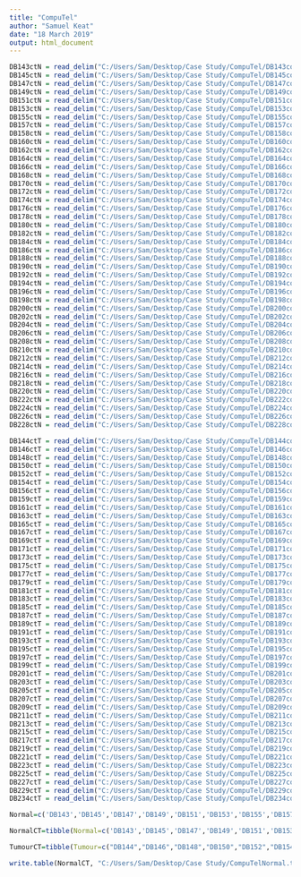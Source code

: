 ---
title: "CompuTel"
author: "Samuel Keat"
date: "18 March 2019"
output: html_document
---

```{r setup, include=FALSE}
DB143ctN = read_delim("C:/Users/Sam/Desktop/Case Study/CompuTel/DB143computel/tel.length.xls", "\t", escape_double = FALSE, trim_ws = TRUE)
DB145ctN = read_delim("C:/Users/Sam/Desktop/Case Study/CompuTel/DB145computel/tel.length.xls", "\t", escape_double = FALSE, trim_ws = TRUE)
DB147ctN = read_delim("C:/Users/Sam/Desktop/Case Study/CompuTel/DB147computel/tel.length.xls", "\t", escape_double = FALSE, trim_ws = TRUE)
DB149ctN = read_delim("C:/Users/Sam/Desktop/Case Study/CompuTel/DB149computel/tel.length.xls", "\t", escape_double = FALSE, trim_ws = TRUE)
DB151ctN = read_delim("C:/Users/Sam/Desktop/Case Study/CompuTel/DB151computel/tel.length.xls", "\t", escape_double = FALSE, trim_ws = TRUE)
DB153ctN = read_delim("C:/Users/Sam/Desktop/Case Study/CompuTel/DB153computel/tel.length.xls", "\t", escape_double = FALSE, trim_ws = TRUE)
DB155ctN = read_delim("C:/Users/Sam/Desktop/Case Study/CompuTel/DB155computel/tel.length.xls", "\t", escape_double = FALSE, trim_ws = TRUE)
DB157ctN = read_delim("C:/Users/Sam/Desktop/Case Study/CompuTel/DB157computel/tel.length.xls", "\t", escape_double = FALSE, trim_ws = TRUE)
DB158ctN = read_delim("C:/Users/Sam/Desktop/Case Study/CompuTel/DB158computel/tel.length.xls", "\t", escape_double = FALSE, trim_ws = TRUE)
DB160ctN = read_delim("C:/Users/Sam/Desktop/Case Study/CompuTel/DB160computel/tel.length.xls", "\t", escape_double = FALSE, trim_ws = TRUE)
DB162ctN = read_delim("C:/Users/Sam/Desktop/Case Study/CompuTel/DB162computel/tel.length.xls", "\t", escape_double = FALSE, trim_ws = TRUE)
DB164ctN = read_delim("C:/Users/Sam/Desktop/Case Study/CompuTel/DB164computel/tel.length.xls", "\t", escape_double = FALSE, trim_ws = TRUE)
DB166ctN = read_delim("C:/Users/Sam/Desktop/Case Study/CompuTel/DB166computel/tel.length.xls", "\t", escape_double = FALSE, trim_ws = TRUE)
DB168ctN = read_delim("C:/Users/Sam/Desktop/Case Study/CompuTel/DB168computel/tel.length.xls", "\t", escape_double = FALSE, trim_ws = TRUE)
DB170ctN = read_delim("C:/Users/Sam/Desktop/Case Study/CompuTel/DB170computel/tel.length.xls", "\t", escape_double = FALSE, trim_ws = TRUE)
DB172ctN = read_delim("C:/Users/Sam/Desktop/Case Study/CompuTel/DB172computel/tel.length.xls", "\t", escape_double = FALSE, trim_ws = TRUE)
DB174ctN = read_delim("C:/Users/Sam/Desktop/Case Study/CompuTel/DB174computel/tel.length.xls", "\t", escape_double = FALSE, trim_ws = TRUE)
DB176ctN = read_delim("C:/Users/Sam/Desktop/Case Study/CompuTel/DB176computel/tel.length.xls", "\t", escape_double = FALSE, trim_ws = TRUE)
DB178ctN = read_delim("C:/Users/Sam/Desktop/Case Study/CompuTel/DB178computel/tel.length.xls", "\t", escape_double = FALSE, trim_ws = TRUE)
DB180ctN = read_delim("C:/Users/Sam/Desktop/Case Study/CompuTel/DB180computel/tel.length.xls", "\t", escape_double = FALSE, trim_ws = TRUE)
DB182ctN = read_delim("C:/Users/Sam/Desktop/Case Study/CompuTel/DB182computel/tel.length.xls", "\t", escape_double = FALSE, trim_ws = TRUE)
DB184ctN = read_delim("C:/Users/Sam/Desktop/Case Study/CompuTel/DB184computel/tel.length.xls", "\t", escape_double = FALSE, trim_ws = TRUE)
DB186ctN = read_delim("C:/Users/Sam/Desktop/Case Study/CompuTel/DB186computel/tel.length.xls", "\t", escape_double = FALSE, trim_ws = TRUE)
DB188ctN = read_delim("C:/Users/Sam/Desktop/Case Study/CompuTel/DB188computel/tel.length.xls", "\t", escape_double = FALSE, trim_ws = TRUE)
DB190ctN = read_delim("C:/Users/Sam/Desktop/Case Study/CompuTel/DB190computel/tel.length.xls", "\t", escape_double = FALSE, trim_ws = TRUE)
DB192ctN = read_delim("C:/Users/Sam/Desktop/Case Study/CompuTel/DB192computel/tel.length.xls", "\t", escape_double = FALSE, trim_ws = TRUE)
DB194ctN = read_delim("C:/Users/Sam/Desktop/Case Study/CompuTel/DB194computel/tel.length.xls", "\t", escape_double = FALSE, trim_ws = TRUE)
DB196ctN = read_delim("C:/Users/Sam/Desktop/Case Study/CompuTel/DB196computel/tel.length.xls", "\t", escape_double = FALSE, trim_ws = TRUE)
DB198ctN = read_delim("C:/Users/Sam/Desktop/Case Study/CompuTel/DB198computel/tel.length.xls", "\t", escape_double = FALSE, trim_ws = TRUE)
DB200ctN = read_delim("C:/Users/Sam/Desktop/Case Study/CompuTel/DB200computel/tel.length.xls", "\t", escape_double = FALSE, trim_ws = TRUE)
DB202ctN = read_delim("C:/Users/Sam/Desktop/Case Study/CompuTel/DB202computel/tel.length.xls", "\t", escape_double = FALSE, trim_ws = TRUE)
DB204ctN = read_delim("C:/Users/Sam/Desktop/Case Study/CompuTel/DB204computel/tel.length.xls", "\t", escape_double = FALSE, trim_ws = TRUE)
DB206ctN = read_delim("C:/Users/Sam/Desktop/Case Study/CompuTel/DB206computel/tel.length.xls", "\t", escape_double = FALSE, trim_ws = TRUE)
DB208ctN = read_delim("C:/Users/Sam/Desktop/Case Study/CompuTel/DB208computel/tel.length.xls", "\t", escape_double = FALSE, trim_ws = TRUE)
DB210ctN = read_delim("C:/Users/Sam/Desktop/Case Study/CompuTel/DB210computel/tel.length.xls", "\t", escape_double = FALSE, trim_ws = TRUE)
DB212ctN = read_delim("C:/Users/Sam/Desktop/Case Study/CompuTel/DB212computel/tel.length.xls", "\t", escape_double = FALSE, trim_ws = TRUE)
DB214ctN = read_delim("C:/Users/Sam/Desktop/Case Study/CompuTel/DB214computel/tel.length.xls", "\t", escape_double = FALSE, trim_ws = TRUE)
DB216ctN = read_delim("C:/Users/Sam/Desktop/Case Study/CompuTel/DB216computel/tel.length.xls", "\t", escape_double = FALSE, trim_ws = TRUE)
DB218ctN = read_delim("C:/Users/Sam/Desktop/Case Study/CompuTel/DB218computel/tel.length.xls", "\t", escape_double = FALSE, trim_ws = TRUE)
DB220ctN = read_delim("C:/Users/Sam/Desktop/Case Study/CompuTel/DB220computel/tel.length.xls", "\t", escape_double = FALSE, trim_ws = TRUE)
DB222ctN = read_delim("C:/Users/Sam/Desktop/Case Study/CompuTel/DB222computel/tel.length.xls", "\t", escape_double = FALSE, trim_ws = TRUE)
DB224ctN = read_delim("C:/Users/Sam/Desktop/Case Study/CompuTel/DB224computel/tel.length.xls", "\t", escape_double = FALSE, trim_ws = TRUE)
DB226ctN = read_delim("C:/Users/Sam/Desktop/Case Study/CompuTel/DB226computel/tel.length.xls", "\t", escape_double = FALSE, trim_ws = TRUE)
DB228ctN = read_delim("C:/Users/Sam/Desktop/Case Study/CompuTel/DB228computel/tel.length.xls", "\t", escape_double = FALSE, trim_ws = TRUE)
```

```{r}
DB144ctT = read_delim("C:/Users/Sam/Desktop/Case Study/CompuTel/DB144computel/tel.length.xls", "\t", escape_double = FALSE, trim_ws = TRUE)
DB146ctT = read_delim("C:/Users/Sam/Desktop/Case Study/CompuTel/DB146computel/tel.length.xls", "\t", escape_double = FALSE, trim_ws = TRUE)
DB148ctT = read_delim("C:/Users/Sam/Desktop/Case Study/CompuTel/DB148computel/tel.length.xls", "\t", escape_double = FALSE, trim_ws = TRUE)
DB150ctT = read_delim("C:/Users/Sam/Desktop/Case Study/CompuTel/DB150computel/tel.length.xls", "\t", escape_double = FALSE, trim_ws = TRUE)
DB152ctT = read_delim("C:/Users/Sam/Desktop/Case Study/CompuTel/DB152computel/tel.length.xls", "\t", escape_double = FALSE, trim_ws = TRUE)
DB154ctT = read_delim("C:/Users/Sam/Desktop/Case Study/CompuTel/DB154computel/tel.length.xls", "\t", escape_double = FALSE, trim_ws = TRUE)
DB156ctT = read_delim("C:/Users/Sam/Desktop/Case Study/CompuTel/DB156computel/tel.length.xls", "\t", escape_double = FALSE, trim_ws = TRUE)
DB159ctT = read_delim("C:/Users/Sam/Desktop/Case Study/CompuTel/DB159computel/tel.length.xls", "\t", escape_double = FALSE, trim_ws = TRUE)
DB161ctT = read_delim("C:/Users/Sam/Desktop/Case Study/CompuTel/DB161computel/tel.length.xls", "\t", escape_double = FALSE, trim_ws = TRUE)
DB163ctT = read_delim("C:/Users/Sam/Desktop/Case Study/CompuTel/DB163computel/tel.length.xls", "\t", escape_double = FALSE, trim_ws = TRUE)
DB165ctT = read_delim("C:/Users/Sam/Desktop/Case Study/CompuTel/DB165computel/tel.length.xls", "\t", escape_double = FALSE, trim_ws = TRUE)
DB167ctT = read_delim("C:/Users/Sam/Desktop/Case Study/CompuTel/DB167computel/tel.length.xls", "\t", escape_double = FALSE, trim_ws = TRUE)
DB169ctT = read_delim("C:/Users/Sam/Desktop/Case Study/CompuTel/DB169computel/tel.length.xls", "\t", escape_double = FALSE, trim_ws = TRUE)
DB171ctT = read_delim("C:/Users/Sam/Desktop/Case Study/CompuTel/DB171computel/tel.length.xls", "\t", escape_double = FALSE, trim_ws = TRUE)
DB173ctT = read_delim("C:/Users/Sam/Desktop/Case Study/CompuTel/DB173computel/tel.length.xls", "\t", escape_double = FALSE, trim_ws = TRUE)
DB175ctT = read_delim("C:/Users/Sam/Desktop/Case Study/CompuTel/DB175computel/tel.length.xls", "\t", escape_double = FALSE, trim_ws = TRUE)
DB177ctT = read_delim("C:/Users/Sam/Desktop/Case Study/CompuTel/DB177computel/tel.length.xls", "\t", escape_double = FALSE, trim_ws = TRUE)
DB179ctT = read_delim("C:/Users/Sam/Desktop/Case Study/CompuTel/DB179computel/tel.length.xls", "\t", escape_double = FALSE, trim_ws = TRUE)
DB181ctT = read_delim("C:/Users/Sam/Desktop/Case Study/CompuTel/DB181computel/tel.length.xls", "\t", escape_double = FALSE, trim_ws = TRUE)
DB183ctT = read_delim("C:/Users/Sam/Desktop/Case Study/CompuTel/DB183computel/tel.length.xls", "\t", escape_double = FALSE, trim_ws = TRUE)
DB185ctT = read_delim("C:/Users/Sam/Desktop/Case Study/CompuTel/DB185computel/tel.length.xls", "\t", escape_double = FALSE, trim_ws = TRUE)
DB187ctT = read_delim("C:/Users/Sam/Desktop/Case Study/CompuTel/DB187computel/tel.length.xls", "\t", escape_double = FALSE, trim_ws = TRUE)
DB189ctT = read_delim("C:/Users/Sam/Desktop/Case Study/CompuTel/DB189computel/tel.length.xls", "\t", escape_double = FALSE, trim_ws = TRUE)
DB191ctT = read_delim("C:/Users/Sam/Desktop/Case Study/CompuTel/DB191computel/tel.length.xls", "\t", escape_double = FALSE, trim_ws = TRUE)
DB193ctT = read_delim("C:/Users/Sam/Desktop/Case Study/CompuTel/DB193computel/tel.length.xls", "\t", escape_double = FALSE, trim_ws = TRUE)
DB195ctT = read_delim("C:/Users/Sam/Desktop/Case Study/CompuTel/DB195computel/tel.length.xls", "\t", escape_double = FALSE, trim_ws = TRUE)
DB197ctT = read_delim("C:/Users/Sam/Desktop/Case Study/CompuTel/DB197computel/tel.length.xls", "\t", escape_double = FALSE, trim_ws = TRUE)
DB199ctT = read_delim("C:/Users/Sam/Desktop/Case Study/CompuTel/DB199computel/tel.length.xls", "\t", escape_double = FALSE, trim_ws = TRUE)
DB201ctT = read_delim("C:/Users/Sam/Desktop/Case Study/CompuTel/DB201computel/tel.length.xls", "\t", escape_double = FALSE, trim_ws = TRUE)
DB203ctT = read_delim("C:/Users/Sam/Desktop/Case Study/CompuTel/DB203computel/tel.length.xls", "\t", escape_double = FALSE, trim_ws = TRUE)
DB205ctT = read_delim("C:/Users/Sam/Desktop/Case Study/CompuTel/DB205computel/tel.length.xls", "\t", escape_double = FALSE, trim_ws = TRUE)
DB207ctT = read_delim("C:/Users/Sam/Desktop/Case Study/CompuTel/DB207computel/tel.length.xls", "\t", escape_double = FALSE, trim_ws = TRUE)
DB209ctT = read_delim("C:/Users/Sam/Desktop/Case Study/CompuTel/DB209computel/tel.length.xls", "\t", escape_double = FALSE, trim_ws = TRUE)
DB211ctT = read_delim("C:/Users/Sam/Desktop/Case Study/CompuTel/DB211computel/tel.length.xls", "\t", escape_double = FALSE, trim_ws = TRUE)
DB213ctT = read_delim("C:/Users/Sam/Desktop/Case Study/CompuTel/DB213computel/tel.length.xls", "\t", escape_double = FALSE, trim_ws = TRUE)
DB215ctT = read_delim("C:/Users/Sam/Desktop/Case Study/CompuTel/DB215computel/tel.length.xls", "\t", escape_double = FALSE, trim_ws = TRUE)
DB217ctT = read_delim("C:/Users/Sam/Desktop/Case Study/CompuTel/DB217computel/tel.length.xls", "\t", escape_double = FALSE, trim_ws = TRUE)
DB219ctT = read_delim("C:/Users/Sam/Desktop/Case Study/CompuTel/DB219computel/tel.length.xls", "\t", escape_double = FALSE, trim_ws = TRUE)
DB221ctT = read_delim("C:/Users/Sam/Desktop/Case Study/CompuTel/DB221computel/tel.length.xls", "\t", escape_double = FALSE, trim_ws = TRUE)
DB223ctT = read_delim("C:/Users/Sam/Desktop/Case Study/CompuTel/DB223computel/tel.length.xls", "\t", escape_double = FALSE, trim_ws = TRUE)
DB225ctT = read_delim("C:/Users/Sam/Desktop/Case Study/CompuTel/DB225computel/tel.length.xls", "\t", escape_double = FALSE, trim_ws = TRUE)
DB227ctT = read_delim("C:/Users/Sam/Desktop/Case Study/CompuTel/DB227computel/tel.length.xls", "\t", escape_double = FALSE, trim_ws = TRUE)
DB229ctT = read_delim("C:/Users/Sam/Desktop/Case Study/CompuTel/DB229computel/tel.length.xls", "\t", escape_double = FALSE, trim_ws = TRUE)
DB234ctT = read_delim("C:/Users/Sam/Desktop/Case Study/CompuTel/DB234computel/tel.length.xls", "\t", escape_double = FALSE, trim_ws = TRUE)
```

```{r}
Normal=c('DB143','DB145','DB147','DB149','DB151','DB153','DB155','DB157','DB158','DB160','DB162','DB164','DB166','DB168','DB170','DB172','DB174','DB176','DB178','DB180','DB182','DB184','DB186','DB188','DB190','DB192','DB194','DB196','DB198','DB200','DB202','DB204','DB206','DB208','DB210','DB212','DB214','DB216','DB218','DB220','DB222','DB224','DB226','DB228')

NormalCT=tibble(Normal=c('DB143','DB145','DB147','DB149','DB151','DB153','DB155','DB157','DB158','DB160','DB162','DB164','DB166','DB168','DB170','DB172','DB174','DB176','DB178','DB180','DB182','DB184','DB186','DB188','DB190','DB192','DB194','DB196','DB198','DB200','DB202','DB204','DB206','DB208','DB210','DB212','DB214','DB216','DB218','DB220','DB222','DB224','DB226','DB228'),CompuTel=c(DB143ctN[6,2],DB145ctN[6,2],DB147ctN[6,2],DB149ctN[6,2],DB151ctN[6,2],DB153ctN[6,2],DB155ctN[6,2],DB157ctN[6,2],DB158ctN[6,2],DB160ctN[6,2],DB162ctN[6,2],DB164ctN[6,2],DB166ctN[6,2],DB168ctN[6,2],DB170ctN[6,2],DB172ctN[6,2],DB174ctN[6,2],DB176ctN[6,2],DB178ctN[6,2],DB180ctN[6,2],DB182ctN[6,2],DB184ctN[6,2],DB186ctN[6,2],DB188ctN[6,2],DB190ctN[6,2],DB192ctN[6,2],DB194ctN[6,2],DB196ctN[6,2],DB198ctN[6,2],DB200ctN[6,2],DB202ctN[6,2],DB204ctN[6,2],DB206ctN[6,2],DB208ctN[6,2],DB210ctN[6,2],DB212ctN[6,2],DB214ctN[6,2],DB216ctN[6,2],DB218ctN[6,2],DB220ctN[6,2],DB222ctN[6,2],DB224ctN[6,2],DB226ctN[6,2],DB228ctN[6,2]))
```

```{r}
TumourCT=tibble(Tumour=c("DB144","DB146","DB148","DB150","DB152","DB154","DB156","DB234","DB159","DB161","DB163","DB165","DB167","DB169","DB171","DB173","DB175","DB177","DB179","DB181","DB183","DB185","DB187","DB189","DB191","DB193","DB195","DB197","DB199","DB201","DB203","DB205","DB207","DB209","DB211","DB213","DB215","DB217","DB219","DB221","DB223","DB225","DB227","DB229"),CompuTel=c(DB144ctT[6,2],DB146ctT[6,2],DB148ctT[6,2],DB150ctT[6,2],DB152ctT[6,2],DB154ctT[6,2],DB156ctT[6,2],DB234ctT[6,2],DB159ctT[6,2],DB161ctT[6,2],DB163ctT[6,2],DB165ctT[6,2],DB167ctT[6,2],DB169ctT[6,2],DB171ctT[6,2],DB173ctT[6,2],DB175ctT[6,2],DB177ctT[6,2],DB179ctT[6,2],DB181ctT[6,2],DB183ctT[6,2],DB185ctT[6,2],DB187ctT[6,2],DB189ctT[6,2],DB191ctT[6,2],DB193ctT[6,2],DB195ctT[6,2],DB197ctT[6,2],DB199ctT[6,2],DB201ctT[6,2],DB203ctT[6,2],DB205ctT[6,2],DB207ctT[6,2],DB209ctT[6,2],DB211ctT[6,2],DB213ctT[6,2],DB215ctT[6,2],DB217ctT[6,2],DB219ctT[6,2],DB221ctT[6,2],DB223ctT[6,2],DB225ctT[6,2],DB227ctT[6,2],DB229ctT[6,2]))
```

```{r}
write.table(NormalCT, "C:/Users/Sam/Desktop/Case Study/CompuTelNormal.txt")
```

```{r}
```